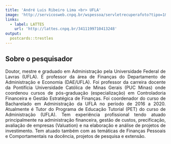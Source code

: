 ```yaml
---
title: 'André Luis Ribeiro Lima <br> UFLA'
image: 'http://servicosweb.cnpq.br/wspessoa/servletrecuperafoto?tipo=1&id=K4776220E6'
links:
  - label: LATTES
    url: 'http://lattes.cnpq.br/3411199710413248'
output:
  postcards::trestles
---
```



<div style="text-align: justify">


## Sobre o pesquisador


Doutor, mestre e graduado em Administração pela Universidade Federal de Lavras (UFLA). É professor da área de Finanças do Departamento de Administração e Economia (DAE/UFLA). Foi professor da carreira docente da Pontifícia Universidade Católica de Minas Gerais (PUC Minas) onde coordenou cursos de pós-graduação (especialização) em Controladoria Financeira e Gestão Estratégica de Finanças. Foi coordenador do curso de Bacharelado em Administração da UFLA no período de 2016 a 2020. Atualmente é Tutor do Programa de Educação Tutorial (PET) do curso de Administração (UFLA). Tem experiência profissional tendo atuado principalmente na administração financeira, gestão de custos, precificação, avaliação de empresas (Valuation) e na elaboração e análise de projetos de investimento. Tem atuado também com as temáticas de Finanças Pessoais e Comportamentais na docência, projetos de pesquisa e extensão.

